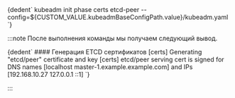 


<CodeBlock language="bash">
  {dedent`
    kubeadm init phase certs etcd-peer --config=${CUSTOM_VALUE.kubeadmBaseConfigPath.value}/kubeadm.yaml
  `}
</CodeBlock>

:::note
После выполнения команды мы получаем следующий вывод.

<CodeBlock language="bash">
  {dedent`
    #### Генерация ETCD сертификатов
    [certs] Generating "etcd/peer" certificate and key
    [certs] etcd/peer serving cert is signed for DNS names [localhost master-1.example.example.com] and IPs [192.168.10.27 127.0.0.1 ::1]
  `}
</CodeBlock>

:::
